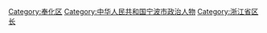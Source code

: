 [[Category:奉化区|Category:奉化区]]
[[Category:中华人民共和国宁波市政治人物|Category:中华人民共和国宁波市政治人物]]
[[Category:浙江省区长|Category:浙江省区长]]